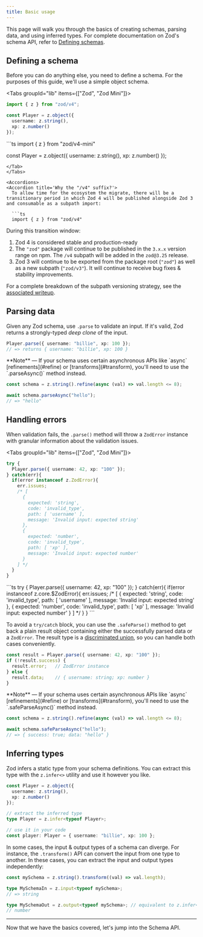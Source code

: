 ```yaml
---
title: Basic usage
---
```



This page will walk you through the basics of creating schemas, parsing data, and using inferred types. For complete documentation on Zod's schema API, refer to [Defining schemas](/api).

## Defining a schema

Before you can do anything else, you need to define a schema. For the purposes of this guide, we'll use a simple object schema.

<Tabs groupId="lib" items={["Zod", "Zod Mini"]}>
<Tab value="Zod">
```ts
import { z } from "zod/v4"; 

const Player = z.object({ 
  username: z.string(),
  xp: z.number()
});
```
</Tab>
<Tab value="Zod Mini">
```ts
import { z } from "zod/v4-mini"

const Player = z.object({ 
  username: z.string(),
  xp: z.number()
});
```
</Tab>
</Tabs>

<Accordions>
<Accordion title='Why the "/v4" suffix?'>
  To allow time for the ecosystem the migrate, there will be a transitionary period in which Zod 4 will be published alongside Zod 3 and consumable as a subpath import:

  ```ts
  import { z } from "zod/v4"
  ```

  During this transition window:

  1. Zod 4 is considered stable and production-ready
  2. The `"zod"` package will continue to be published in the `3.x.x` version range on npm. The `/v4` subpath will be added in the `zod@3.25` release.
  3. Zod 3 will continue to be exported from the package root (`"zod"`) as well as a new subpath (`"zod/v3"`). It will continue to receive bug fixes & stability improvements.

  For a complete breakdown of the subpath versioning strategy, see the [associated writeup](https://github.com/colinhacks/zod/issues/4371).
</Accordion>
</Accordions>

## Parsing data

Given any Zod schema, use `.parse` to validate an input. If it's valid, Zod returns a strongly-typed *deep clone* of the input. 

```ts
Player.parse({ username: "billie", xp: 100 }); 
// => returns { username: "billie", xp: 100 }
```

<Callout>
**Note** — If your schema uses certain asynchronous APIs like `async` [refinements](#refine) or [transforms](#transform), you'll need to use the `.parseAsync()` method instead. 

```ts
const schema = z.string().refine(async (val) => val.length <= 8);

await schema.parseAsync("hello");
// => "hello"
```
</Callout>

## Handling errors

When validation fails, the `.parse()` method will throw a `ZodError` instance with granular information about the validation issues.

<Tabs groupId="lib" items={["Zod", "Zod Mini"]}>
<Tab value="Zod">
```ts
try {
  Player.parse({ username: 42, xp: "100" });
} catch(err){
  if(error instanceof z.ZodError){
    err.issues; 
    /* [
      {
        expected: 'string',
        code: 'invalid_type',
        path: [ 'username' ],
        message: 'Invalid input: expected string'
      },
      {
        expected: 'number',
        code: 'invalid_type',
        path: [ 'xp' ],
        message: 'Invalid input: expected number'
      }
    ] */
  }
}
```
</Tab>
<Tab value="Zod Mini">
```ts
try {
  Player.parse({ username: 42, xp: "100" });
} catch(err){
  if(error instanceof z.core.$ZodError){
    err.issues; 
    /* [
      {
        expected: 'string',
        code: 'invalid_type',
        path: [ 'username' ],
        message: 'Invalid input: expected string'
      },
      {
        expected: 'number',
        code: 'invalid_type',
        path: [ 'xp' ],
        message: 'Invalid input: expected number'
      }
    ] */
  }
}
```
</Tab>
</Tabs>

To avoid a `try/catch` block, you can use the `.safeParse()` method to get back a plain result object containing either the successfully parsed data or a `ZodError`. The result type is a [discriminated union](https://www.typescriptlang.org/docs/handbook/2/narrowing.html#discriminated-unions), so you can handle both cases conveniently.

```ts
const result = Player.parse({ username: 42, xp: "100" });
if (!result.success) {
  result.error;   // ZodError instance
} else {
  result.data;    // { username: string; xp: number }
}
```

<Callout>
**Note** — If your schema uses certain asynchronous APIs like `async` [refinements](#refine) or [transforms](#transform), you'll need to use the `.safeParseAsync()` method instead. 

```ts
const schema = z.string().refine(async (val) => val.length <= 8);

await schema.safeParseAsync("hello");
// => { success: true; data: "hello" }
```
</Callout>

## Inferring types

Zod infers a static type from your schema definitions. You can extract this type with the `z.infer<>` utility and use it however you like.

```ts
const Player = z.object({ 
  username: z.string(),
  xp: z.number()
});

// extract the inferred type
type Player = z.infer<typeof Player>;

// use it in your code
const player: Player = { username: "billie", xp: 100 };
```

In some cases, the input & output types of a schema can diverge. For instance, the `.transform()` API can convert the input from one type to another. In these cases, you can extract the input and output types independently:

```ts
const mySchema = z.string().transform((val) => val.length);

type MySchemaIn = z.input<typeof mySchema>;
// => string

type MySchemaOut = z.output<typeof mySchema>; // equivalent to z.infer<typeof mySchema>
// number
```

---

Now that we have the basics covered, let's jump into the Schema API.
